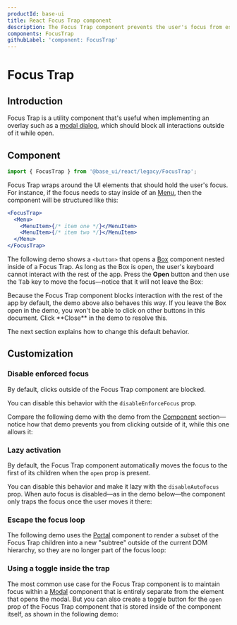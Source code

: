 ```yaml
---
productId: base-ui
title: React Focus Trap component
description: The Focus Trap component prevents the user's focus from escaping its children components.
components: FocusTrap
githubLabel: 'component: FocusTrap'
---
```


# Focus Trap

<Description />

<ComponentLinkHeader design={false} />

## Introduction

Focus Trap is a utility component that's useful when implementing an overlay such as a [modal dialog](/base-ui/react-modal/), which should block all interactions outside of it while open.

## Component

```jsx
import { FocusTrap } from '@base_ui/react/legacy/FocusTrap';
```

Focus Trap wraps around the UI elements that should hold the user's focus.
For instance, if the focus needs to stay inside of an [Menu](/base-ui/react-menu/), then the component will be structured like this:

```jsx
<FocusTrap>
  <Menu>
    <MenuItem>{/* item one */}</MenuItem>
    <MenuItem>{/* item two */}</MenuItem>
  </Menu>
</FocusTrap>
```

The following demo shows a `<button>` that opens a [Box](https://mui.com/material-ui/react-box/) component nested inside of a Focus Trap.
As long as the Box is open, the user's keyboard cannot interact with the rest of the app.
Press the **Open** button and then use the <kbd class="Kbd">Tab</kbd> key to move the focus—notice that it will not leave the Box:

<Demo demo="BasicFocusTrap" />

<Callout type="error">
Because the Focus Trap component blocks interaction with the rest of the app by default, the demo above also behaves this way.
If you leave the Box open in the demo, you won't be able to click on other buttons in this document.
Click **Close** in the demo to resolve this.

The next section explains how to change this default behavior.

</Callout>

## Customization

### Disable enforced focus

By default, clicks outside of the Focus Trap component are blocked.

You can disable this behavior with the `disableEnforceFocus` prop.

Compare the following demo with the demo from the [Component](#component) section—notice how that demo prevents you from clicking outside of it, while this one allows it:

<Demo demo="DisableEnforceFocus" />

### Lazy activation

By default, the Focus Trap component automatically moves the focus to the first of its children when the `open` prop is present.

You can disable this behavior and make it lazy with the `disableAutoFocus` prop.
When auto focus is disabled—as in the demo below—the component only traps the focus once the user moves it there:

<Demo demo="LazyFocusTrap" />

### Escape the focus loop

The following demo uses the [Portal](/base-ui/react-portal/) component to render a subset of the Focus Trap children into a new "subtree" outside of the current DOM hierarchy, so they are no longer part of the focus loop:

<Demo demo="PortalFocusTrap" />

### Using a toggle inside the trap

The most common use case for the Focus Trap component is to maintain focus within a [Modal](/base-ui/react-modal/) component that is entirely separate from the element that opens the modal.
But you can also create a toggle button for the `open` prop of the Focus Trap component that is stored inside of the component itself, as shown in the following demo:

<Demo demo="ContainedToggleTrappedFocus" />

